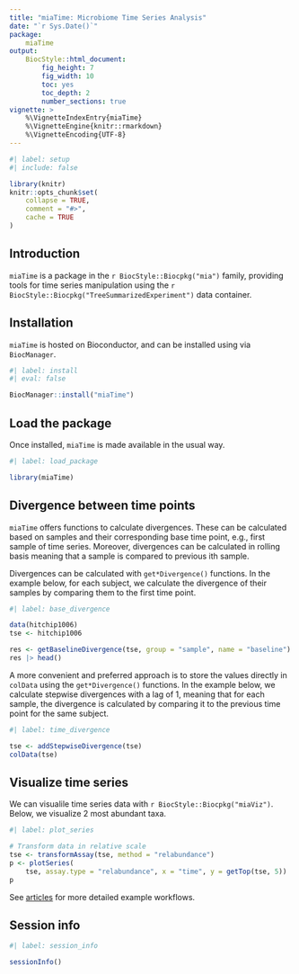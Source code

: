 ```yaml
---
title: "miaTime: Microbiome Time Series Analysis"
date: "`r Sys.Date()`"
package: 
    miaTime
output: 
    BiocStyle::html_document:
        fig_height: 7
        fig_width: 10
        toc: yes
        toc_depth: 2
        number_sections: true
vignette: >
    %\VignetteIndexEntry{miaTime}
    %\VignetteEngine{knitr::rmarkdown}
    %\VignetteEncoding{UTF-8}
---
```


```r
#| label: setup
#| include: false

library(knitr)
knitr::opts_chunk$set(
    collapse = TRUE,
    comment = "#>",
    cache = TRUE
)
```

## Introduction

`miaTime` is a package in the `r BiocStyle::Biocpkg("mia")` family, providing
tools for time series manipulation using the
`r BiocStyle::Biocpkg("TreeSummarizedExperiment")` data container.

## Installation

`miaTime` is hosted on Bioconductor, and can be installed using via
`BiocManager`.

```r
#| label: install
#| eval: false

BiocManager::install("miaTime")
```

## Load the package

Once installed, `miaTime` is made available in the usual way.

```r
#| label: load_package

library(miaTime)
```

## Divergence between time points

`miaTime` offers functions to calculate divergences. These can be calculated
based on samples and their corresponding base time point, e.g., first sample of
time series. Moreover, divergences can be calculated in rolling basis meaning
that a sample is compared to previous ith sample.

Divergences can be calculated with `get*Divergence()` functions. In the example
below, for each subject, we calculate the divergence of their samples by
comparing them to the first time point.

```r
#| label: base_divergence

data(hitchip1006)
tse <- hitchip1006

res <- getBaselineDivergence(tse, group = "sample", name = "baseline")
res |> head()
```

A more convenient and preferred approach is to store the values directly in
`colData` using the `get*Divergence()` functions. In the example below, we
calculate stepwise divergences with a lag of 1, meaning that for each sample,
the divergence is calculated by comparing it to the previous time point for
the same subject.

```r
#| label: time_divergence

tse <- addStepwiseDivergence(tse)
colData(tse)
```

## Visualize time series

We can visualile time series data with `r BiocStyle::Biocpkg("miaViz")`. Below,
we visualize 2 most abundant taxa.

```r
#| label: plot_series

# Transform data in relative scale
tse <- transformAssay(tse, method = "relabundance")
p <- plotSeries(
    tse, assay.type = "relabundance", x = "time", y = getTop(tse, 5))
p
```

See [articles](https://microbiome.github.io/miaTime/articles/) for more detailed
example workflows.

## Session info

```r
#| label: session_info

sessionInfo()
```
